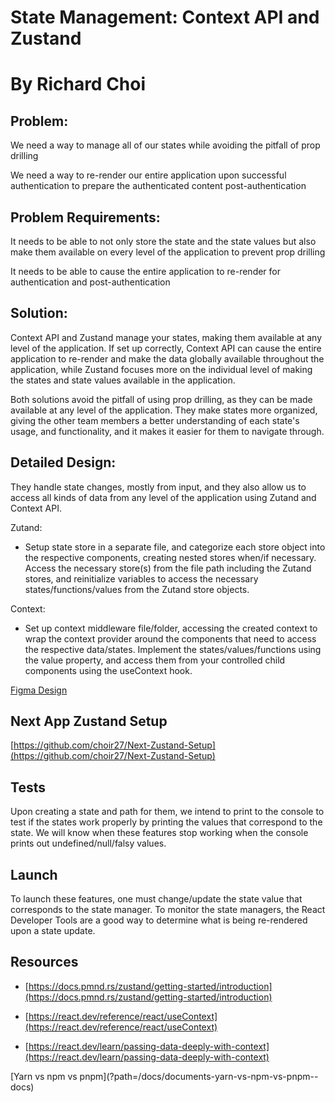 
# State Management: Context API and Zustand

# By Richard Choi

## Problem:

We need a way to manage all of our states while avoiding the pitfall of prop drilling

We need a way to re-render our entire application upon successful authentication to prepare the authenticated content post-authentication

## Problem Requirements:

It needs to be able to not only store the state and the state values but also make them available on every level of the application to prevent prop drilling

It needs to be able to cause the entire application to re-render for authentication and post-authentication

## Solution:

Context API and Zustand manage your states, making them available at any level of the application. If set up correctly, Context API can cause the entire application to re-render and make the data globally available throughout the application, while Zustand focuses more on the individual level of making the states and state values available in the application.

Both solutions avoid the pitfall of using prop drilling, as they can be made available at any level of the application. They make states more organized, giving the other team members a better understanding of each state's usage, and functionality, and it makes it easier for them to navigate through.

## Detailed Design:

They handle state changes, mostly from input, and they also allow us to access all kinds of data from any level of the application using Zutand and Context API.

Zutand:

- Setup state store in a separate file, and categorize each store object into the respective components, creating nested stores when/if necessary. Access the necessary store(s) from the file path including the Zutand stores, and reinitialize variables to access the necessary states/functions/values from the Zutand store objects.

Context:

- Set up context middleware file/folder, accessing the created context to wrap the context provider around the components that need to access the respective data/states. Implement the states/values/functions using the value property, and access them from your controlled child components using the useContext hook.

[Figma Design](https://www.figma.com/file/U2iFdSq8BkBfBs0Bm5oyXd/State-Management-Detailed-Design?type=whiteboard&node-id=0-1&t=5t5u3cnQbod40HV4-0)

## Next App Zustand Setup

[https://github.com/choir27/Next-Zustand-Setup](https://github.com/choir27/Next-Zustand-Setup)

## Tests

Upon creating a state and path for them, we intend to print to the console to test if the states work properly by printing the values that correspond to the state. We will know when these features stop working when the console prints out undefined/null/falsy values.

## Launch

To launch these features, one must change/update the state value that corresponds to the state manager. To monitor the state managers, the React Developer Tools are a good way to determine what is being re-rendered upon a state update.

## Resources

- [https://docs.pmnd.rs/zustand/getting-started/introduction](https://docs.pmnd.rs/zustand/getting-started/introduction)

- [https://react.dev/reference/react/useContext](https://react.dev/reference/react/useContext)

- [https://react.dev/learn/passing-data-deeply-with-context](https://react.dev/learn/passing-data-deeply-with-context)

<div className="doc_nav_links">
  [Yarn vs npm vs pnpm](?path=/docs/documents-yarn-vs-npm-vs-pnpm--docs)
</div>
